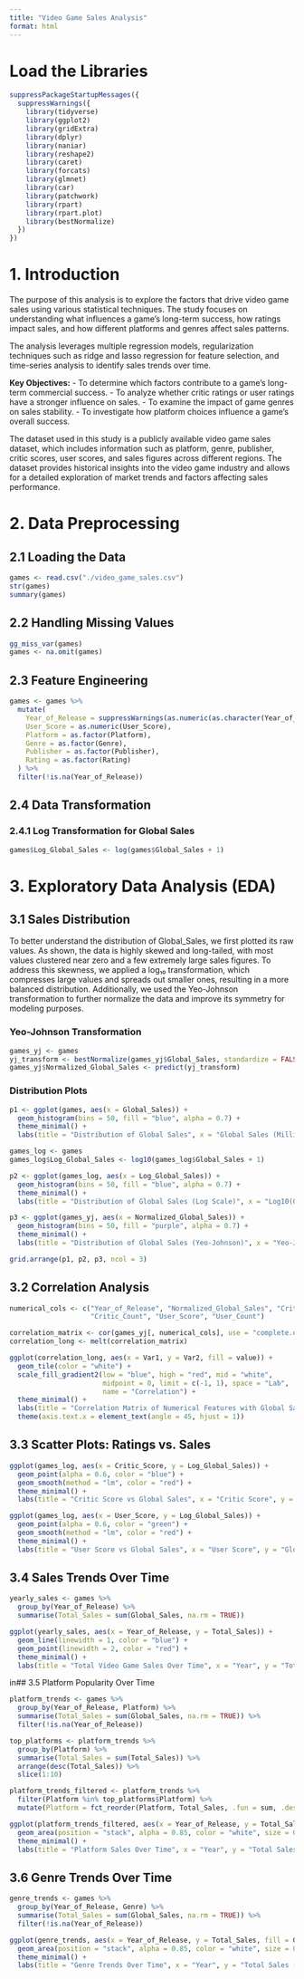 ```yaml
---
title: "Video Game Sales Analysis"
format: html
---
```


# Load the Libraries

```r
suppressPackageStartupMessages({
  suppressWarnings({
    library(tidyverse)
    library(ggplot2)
    library(gridExtra)
    library(dplyr)
    library(naniar)
    library(reshape2)
    library(caret)
    library(forcats)
    library(glmnet)
    library(car)
    library(patchwork)
    library(rpart)
    library(rpart.plot)
    library(bestNormalize)
  })
})

```

# 1. Introduction

The purpose of this analysis is to explore the factors that drive video game sales using various statistical techniques. The study focuses on understanding what influences a game's long-term success, how ratings impact sales, and how different platforms and genres affect sales patterns.

The analysis leverages multiple regression models, regularization techniques such as ridge and lasso regression for feature selection, and time-series analysis to identify sales trends over time.

**Key Objectives:** - To determine which factors contribute to a game’s long-term commercial success. - To analyze whether critic ratings or user ratings have a stronger influence on sales. - To examine the impact of game genres on sales stability. - To investigate how platform choices influence a game's overall success.

The dataset used in this study is a publicly available video game sales dataset, which includes information such as platform, genre, publisher, critic scores, user scores, and sales figures across different regions. The dataset provides historical insights into the video game industry and allows for a detailed exploration of market trends and factors affecting sales performance.

# 2. Data Preprocessing

## 2.1 Loading the Data

```r
games <- read.csv("./video_game_sales.csv")
str(games)
summary(games)
```

## 2.2 Handling Missing Values

```r
gg_miss_var(games)
games <- na.omit(games)
```

## 2.3 Feature Engineering

```r
games <- games %>%
  mutate(
    Year_of_Release = suppressWarnings(as.numeric(as.character(Year_of_Release))),
    User_Score = as.numeric(User_Score),
    Platform = as.factor(Platform),
    Genre = as.factor(Genre),
    Publisher = as.factor(Publisher),
    Rating = as.factor(Rating)
  ) %>%
  filter(!is.na(Year_of_Release))
```

## 2.4 Data Transformation

### 2.4.1 Log Transformation for Global Sales

```r
games$Log_Global_Sales <- log(games$Global_Sales + 1)
```

# 3. Exploratory Data Analysis (EDA)

## 3.1 Sales Distribution

To better understand the distribution of Global_Sales, we first plotted its raw values. As shown, the data is highly skewed and long-tailed, with most values clustered near zero and a few extremely large sales figures. To address this skewness, we applied a log₁₀ transformation, which compresses large values and spreads out smaller ones, resulting in a more balanced distribution. Additionally, we used the Yeo-Johnson transformation to further normalize the data and improve its symmetry for modeling purposes.

### Yeo-Johnson Transformation

```r
games_yj <- games 
yj_transform <- bestNormalize(games_yj$Global_Sales, standardize = FALSE)
games_yj$Normalized_Global_Sales <- predict(yj_transform)
```

### Distribution Plots

```r
p1 <- ggplot(games, aes(x = Global_Sales)) +
  geom_histogram(bins = 50, fill = "blue", alpha = 0.7) +
  theme_minimal() +
  labs(title = "Distribution of Global Sales", x = "Global Sales (Millions)", y = "Count")

games_log <- games
games_log$Log_Global_Sales <- log10(games_log$Global_Sales + 1)

p2 <- ggplot(games_log, aes(x = Log_Global_Sales)) +
  geom_histogram(bins = 50, fill = "blue", alpha = 0.7) +
  theme_minimal() +
  labs(title = "Distribution of Global Sales (Log Scale)", x = "Log10(Global Sales)", y = "Count")

p3 <- ggplot(games_yj, aes(x = Normalized_Global_Sales)) +
  geom_histogram(bins = 50, fill = "purple", alpha = 0.7) +
  theme_minimal() +
  labs(title = "Distribution of Global Sales (Yeo-Johnson)", x = "Yeo-Johnson Transformed Sales", y = "Count")

grid.arrange(p1, p2, p3, ncol = 3)
```

## 3.2 Correlation Analysis

```r
numerical_cols <- c("Year_of_Release", "Normalized_Global_Sales", "Critic_Score", 
                    "Critic_Count", "User_Score", "User_Count")

correlation_matrix <- cor(games_yj[, numerical_cols], use = "complete.obs")
correlation_long <- melt(correlation_matrix)

ggplot(correlation_long, aes(x = Var1, y = Var2, fill = value)) +
  geom_tile(color = "white") +
  scale_fill_gradient2(low = "blue", high = "red", mid = "white", 
                       midpoint = 0, limit = c(-1, 1), space = "Lab",
                       name = "Correlation") +
  theme_minimal() +
  labs(title = "Correlation Matrix of Numerical Features with Global Sales") +
  theme(axis.text.x = element_text(angle = 45, hjust = 1))
```

## 3.3 Scatter Plots: Ratings vs. Sales

```r
ggplot(games_log, aes(x = Critic_Score, y = Log_Global_Sales)) +
  geom_point(alpha = 0.6, color = "blue") +
  geom_smooth(method = "lm", color = "red") +
  theme_minimal() +
  labs(title = "Critic Score vs Global Sales", x = "Critic Score", y = "Global Sales (Log 10)")
```

```r
ggplot(games_log, aes(x = User_Score, y = Log_Global_Sales)) +
  geom_point(alpha = 0.6, color = "green") +
  geom_smooth(method = "lm", color = "red") +
  theme_minimal() +
  labs(title = "User Score vs Global Sales", x = "User Score", y = "Global Sales (Log 10)")
```

## 3.4 Sales Trends Over Time

```r
yearly_sales <- games %>%
  group_by(Year_of_Release) %>%
  summarise(Total_Sales = sum(Global_Sales, na.rm = TRUE))

ggplot(yearly_sales, aes(x = Year_of_Release, y = Total_Sales)) +
  geom_line(linewidth = 1, color = "blue") +
  geom_point(linewidth = 2, color = "red") +
  theme_minimal() +
  labs(title = "Total Video Game Sales Over Time", x = "Year", y = "Total Sales (Millions)")
```

in## 3.5 Platform Popularity Over Time

```r
platform_trends <- games %>%
  group_by(Year_of_Release, Platform) %>%
  summarise(Total_Sales = sum(Global_Sales, na.rm = TRUE)) %>%
  filter(!is.na(Year_of_Release))

top_platforms <- platform_trends %>%
  group_by(Platform) %>%
  summarise(Total_Sales = sum(Total_Sales)) %>%
  arrange(desc(Total_Sales)) %>%
  slice(1:10)

platform_trends_filtered <- platform_trends %>%
  filter(Platform %in% top_platforms$Platform) %>%
  mutate(Platform = fct_reorder(Platform, Total_Sales, .fun = sum, .desc = TRUE))

ggplot(platform_trends_filtered, aes(x = Year_of_Release, y = Total_Sales, fill = Platform)) +
  geom_area(position = "stack", alpha = 0.85, color = "white", size = 0.3) +
  theme_minimal() +
  labs(title = "Platform Sales Over Time", x = "Year", y = "Total Sales (Millions)")
```

## 3.6 Genre Trends Over Time

```r
genre_trends <- games %>%
  group_by(Year_of_Release, Genre) %>%
  summarise(Total_Sales = sum(Global_Sales, na.rm = TRUE)) %>%
  filter(!is.na(Year_of_Release))

ggplot(genre_trends, aes(x = Year_of_Release, y = Total_Sales, fill = Genre)) +
  geom_area(position = "stack", alpha = 0.85, color = "white", size = 0.3) +
  theme_minimal() +
  labs(title = "Genre Trends Over Time", x = "Year", y = "Total Sales (Millions)")
```
